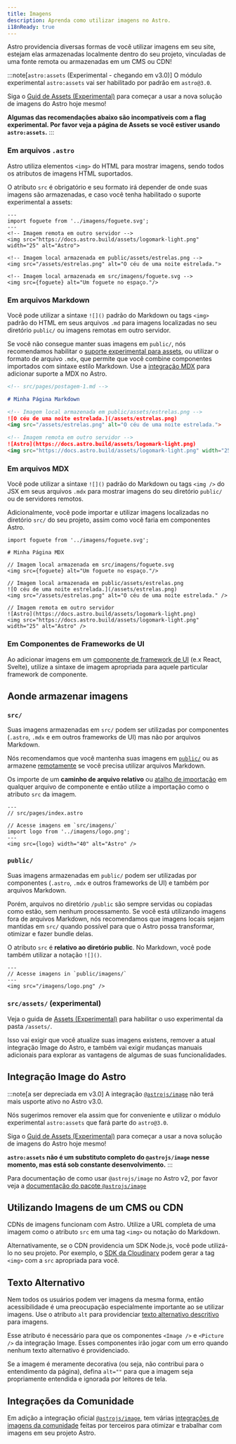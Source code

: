 ```yaml
---
title: Imagens
description: Aprenda como utilizar imagens no Astro.
i18nReady: true
---
```



Astro providencia diversas formas de você utilizar imagens em seu site, estejam elas armazenadas localmente dentro do seu projeto, vinculadas de uma fonte remota ou armazenadas em um CMS ou CDN!

:::note[`astro:assets` (Experimental - chegando em v3.0)]
O módulo experimental `astro:assets` vai ser habilitado por padrão em `astro@3.0`.

Siga o [Guid de Assets (Experimental)](/pt-br/guides/assets/) para começar a usar a nova solução de imagens do Astro hoje mesmo!

**Algumas das recomendações abaixo são incompatíveis com a flag experimental. Por favor veja a página de Assets se você estiver usando `astro:assets`.**
:::

### Em arquivos `.astro`

Astro utiliza elementos `<img>` do HTML para mostrar imagens, sendo todos os atributos de imagens HTML suportados.

O atributo `src` é obrigatório e seu formato irá depender de onde suas imagens são armazenadas, e caso você tenha habilitado o suporte experimental a assets:

```astro title="src/pages/index.astro"
---
import foguete from '../imagens/foguete.svg';
---
<!-- Imagem remota em outro servidor -->
<img src="https://docs.astro.build/assets/logomark-light.png" width="25" alt="Astro">

<!-- Imagem local armazenada em public/assets/estrelas.png -->
<img src="/assets/estrelas.png" alt="O céu de uma noite estrelada.">

<!-- Imagem local armazenada em src/imagens/foguete.svg -->
<img src={foguete} alt="Um foguete no espaço."/>
```

### Em arquivos Markdown

Você pode utilizar a sintaxe `![]()` padrão do Markdown ou tags `<img>` padrão do HTML em seus arquivos `.md` para imagens localizadas no seu diretório `public/` ou imagens remotas em outro servidor.

Se você não consegue manter suas imagens em `public/`, nós recomendamos habilitar o [suporte experimental para assets](/pt-br/guides/assets/), ou utilizar o formato de arquivo `.mdx`, que permite que você combine componentes importados com sintaxe estilo Markdown. Use a [integração MDX](/pt-br/guides/integrations-guide/mdx/) para adicionar suporte a MDX no Astro.

```md
<!-- src/pages/postagem-1.md -->

# Minha Página Markdown

<!-- Imagem local armazenada em public/assets/estrelas.png -->
![O céu de uma noite estrelada.](/assets/estrelas.png)
<img src="/assets/estrelas.png" alt="O céu de uma noite estrelada.">

<!-- Imagem remota em outro servidor -->
![Astro](https://docs.astro.build/assets/logomark-light.png)
<img src="https://docs.astro.build/assets/logomark-light.png" width="25" alt="Astro">
```

### Em arquivos MDX

Você pode utilizar a sintaxe `![]()` padrão do Markdown ou tags `<img />` do JSX em seus arquivos `.mdx` para mostrar imagens do seu diretório `public/` ou de servidores remotos.

Adicionalmente, você pode importar e utilizar imagens localizadas no diretório `src/` do seu projeto, assim como você faria em componentes Astro.

```mdx title="src/pages/post-1.mdx"
import foguete from '../imagens/foguete.svg';

# Minha Página MDX

// Imagem local armazenada em src/imagens/foguete.svg
<img src={foguete} alt="Um foguete no espaço."/>

// Imagem local armazenada em public/assets/estrelas.png
![O céu de uma noite estrelada.](/assets/estrelas.png)
<img src="/assets/estrelas.png" alt="O céu de uma noite estrelada." />

// Imagem remota em outro servidor
![Astro](https://docs.astro.build/assets/logomark-light.png)
<img src="https://docs.astro.build/assets/logomark-light.png" width="25" alt="Astro" />
```

### Em Componentes de Frameworks de UI

Ao adicionar imagens em um [componente de framework de UI](/pt-br/core-concepts/framework-components/) (e.x React, Svelte), utilize a sintaxe de imagem apropriada para aquele particular framework de componente.

## Aonde armazenar imagens

### `src/`

Suas imagens armazenadas em  `src/` podem ser utilizadas por componentes (`.astro`, `.mdx` e em outros frameworks de UI) mas não por arquivos Markdown.

Nós recomendamos que você mantenha suas imagens em [`public/`](#public) ou as armazene [remotamente](#utilizando-imagens-de-um-cms-ou-cdn) se você precisa utilizar arquivos Markdown.

Os importe de um **caminho de arquivo relativo** ou [atalho de importação](/pt-br/guides/aliases/) em qualquer arquivo de componente e então utilize a importação como o atributo `src` da imagem.


```astro
---
// src/pages/index.astro

// Acesse imagens em `src/imagens/`
import logo from '../imagens/logo.png';
---
<img src={logo} width="40" alt="Astro" />
```

### `public/`

Suas imagens armazenadas em `public/` podem ser utilizadas por componentes (`.astro`, `.mdx` e outros frameworks de UI) e também por arquivos Markdown.


Porém, arquivos no diretório `/public` são sempre servidas ou copiadas como estão, sem nenhum processamento. Se você está utilizando imagens fora de arquivos Markdown, nós recomendamos que imagens locais sejam mantidas em `src/` quando possível para que o Astro possa transformar, otimizar e fazer bundle delas.

O atributo `src` é **relativo ao diretório public**. No Markdown, você pode também utilizar a notação `![]()`.

```astro title="src/pages/index.astro"
---
// Acesse imagens in `public/imagens/`
---
<img src="/imagens/logo.png" />
```

### `src/assets/` (experimental)

Veja o guida de [Assets (Experimental)](/pt-br/guides/assets/) para habilitar o uso experimental da pasta `/assets/`.

Isso vai exigir que você atualize suas imagens existens, remover a atual integração Image do Astro, e também vai exigir mudanças manuais adicionais para explorar as vantagens de algumas de suas funcionalidades.

## Integração Image do Astro

:::note[a ser depreciada em v3.0]
A integração [`@astrojs/image`](https://github.com/withastro/astro/tree/main/packages/integrations/image) não terá mais usporte ativo no Astro v3.0.

Nós sugerimos remover ela assim que for conveniente e utilizar o módulo experimental `astro:assets` que fará parte do `astro@3.0`.

Siga o [Guid de Assets (Experimental)](/pt-br/guides/assets/) para começar a usar a nova solução de imagens do Astro hoje mesmo!

**`astro:assets` não é um substituto completo do `@astrojs/image` nesse momento, mas está sob constante desenvolvimento.**
:::

Para documentação de como usar `@astrojs/image` no Astro v2, por favor veja a [documentação do pacote `@astrojs/image`](https://github.com/withastro/astro/blob/main/packages/integrations/image/README.md)

## Utilizando Imagens de um CMS ou CDN

CDNs de imagens funcionam com Astro. Utilize a URL completa de uma imagem como o atributo `src` em uma tag `<img>` ou notação do Markdown.

Alternativamente, se o CDN providencia um SDK Node.js, você pode utilizá-lo no seu projeto. Por exemplo, o [SDK da Cloudinary](https://cloudinary.com/documentation/node_integration) podem gerar a tag `<img>` com a `src` apropriada para você.

## Texto Alternativo

Nem todos os usuários podem ver imagens da mesma forma, então acessibilidade é uma preocupação especialmente importante ao se utilizar imagens. Use o atributo `alt` para providenciar [texto alternativo descritivo](https://www.w3.org/WAI/tutorials/images/) para imagens.

Esse atributo é necessário para que os componentes `<Image />` e `<Picture />` da integração Image. Esses componentes irão jogar com um erro quando nenhum texto alternativo é providenciado.

Se a imagem é meramente decorativa (ou seja, não contribui para o entendimento da página), defina `alt=""` para que a imagem seja propriamente entendida e ignorada por leitores de tela.

## Integrações da Comunidade

Em adição a integração oficial [`@astrojs/image`](/pt-br/guides/integrations-guide/image/), tem várias [integrações de imagens da comunidade](https://astro.build/integrations?search=images) feitas por terceiros para otimizar e trabalhar com imagens em seu projeto Astro.
